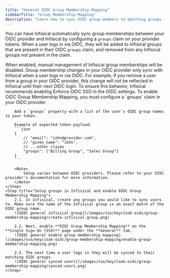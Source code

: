 ```yaml
---
title: "General OIDC Group Membership Mapping"
sidebarTitle: "Group Membership Mapping"
description: "Learn how to sync OIDC group members to matching groups in Infisical."
---
```


You can have Infisical automatically sync group
memberships between your OIDC provider and Infisical by configuring a `groups` claim on your provider tokens.
When a user logs in via OIDC, they will be added to Infisical groups that are present in their OIDC `groups` claim,
and removed from any Infisical groups not present in the claim.

<Info>
    When enabled, manual
    management of Infisical group memberships will be disabled.
</Info>

<Warning>
    Group membership changes in your OIDC provider only sync with Infisical when a
    user logs in via OIDC. For example, if you remove a user from a group in your OIDC provider,
    this change will not be reflected in Infisical until their next OIDC login.
    To ensure this behavior, Infisical recommends enabling Enforce OIDC SSO in the OIDC settings.
</Warning>


<Steps>
    <Step title="Configure a groups claim in your OIDC provider">
       To enable OIDC Group Membership Mapping, you must configure a `groups` claim in your OIDC provider.

        Add a `groups` property with a list of the user's OIDC group names to your token.

        Example of expected token payload:
        ```json
        {
            // "email": "john@provider.com",
            // "given_name": "John",
            // ...other claims
            "groups": ["Billing Group", "Sales Group"]
        }
        ```

        <Note>
            Setup varies between OIDC providers. Please refer to your OIDC provider's documentation for more information.
        </Note>
    </Step>
    <Step title="Setup groups in Infisical and enable OIDC Group Membership Mapping">
        2.1. In Infisical, create any groups you would like to sync users to. Make sure the name of the Infisical group is an exact match of the OIDC group name.
        ![OIDC general infisical group](/images/sso/keycloak-oidc/group-membership-mapping/create-infisical-group.png)

        2.2. Next, enable **OIDC Group Membership Mapping** on the **Single Sign-On (SSO)** page under the **General** tab.
        ![OIDC general enable group membership mapping](/images/sso/keycloak-oidc/group-membership-mapping/enable-group-membership-mapping.png)

        2.3. The next time a user logs in they will be synced to their matching OIDC groups.
        ![OIDC general synced users](/images/sso/keycloak-oidc/group-membership-mapping/synced-users.png)
    </Step>
</Steps>
